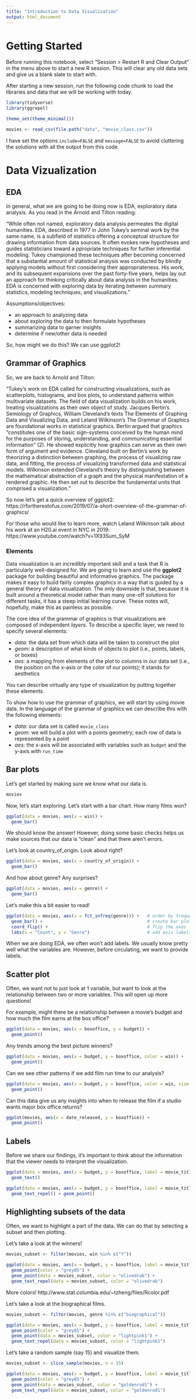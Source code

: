 ```yaml
---
title: "Introduction to Data Visualization"
output: html_document
---
```


# Getting Started

Before running this notebook, select "Session > Restart R and Clear Output" in
the menu above to start a new R session. This will clear any old data sets and
give us a blank slate to start with.

After starting a new session, run the following code chunk to load the
libraries and data that we will be working with today.

```r
library(tidyverse)
library(ggrepel)

theme_set(theme_minimal())

movies <- read_csv(file.path("data", "movie_class.csv"))
```

I have set the options `include=FALSE` and `message=FALSE` to avoid cluttering
the solutions with all the output from this code.

# Data Vizualization

## EDA
In general, what we are going to be doing now is EDA, exploratory data analysis.
As you read in the Arnold and Tilton reading:

"While often not named, exploratory data analysis permeates the digital humanities.
EDA, described in 1977 in John Tukey’s seminal work by the same name, is a
subfield of statistics offering a conceptual structure for drawing information
from data sources. It often evokes new hypotheses and guides statisticians toward a
ppropriate techniques for further inferential modeling. Tukey championed these
techniques after becoming concerned that a substantial amount of statistical
analysis was conducted by blindly applying models without first considering
their appropriateness. His work, and its subsequent expansions over the past
forty-five years, helps lay out an approach for thinking critically about data
analysis in the humanities. EDA is concerned with exploring data by iterating
between summary statistics, modeling techniques, and visualizations."

 Assumptions/objectives:

 - an approach to analyzing data
 - about exploring the data to then formulate hypotheses
 - summarizing data to garner insights
 - determine if new/other data is needed

 So, how might we do this? We can use ggplot2!


## Grammar of Graphics

So, we are back to Arnold and Tilton:

"Tukey’s work on EDA called for constructing visualizations, such as
scatterplots, histograms, and box plots, to understand patterns within
multivariate datasets. The field of data visualization builds on his work,
treating visualizations as their own object of study.
Jacques Bertin’s Semiology of Graphics, William Cleveland’s texts
The Elements of Graphing Data and Visualizing Data, and Leland Wilkinson’s
The Grammar of Graphics are foundational works in statistical graphics.
Bertin argued that graphics “constitutes one of the basic sign-systems conceived
by the human mind for the purposes of storing, understanding, and communicating
essential information” (2). He showed explicitly how graphics can serve as their
own form of argument and evidence. Cleveland built on Bertin’s work by
theorizing a distinction between graphing, the process of visualizing raw data,
and fitting, the process of visualizing transformed data and statistical models.
Wilkinson extended Cleveland’s theory by distinguishing between the mathematical
abstraction of a graph and the physical manifestation of a rendered graphic.
He then set out to describe the fundamental units that comprised a visualization."

So now let's get a quick overview of ggplot2:
https://rfortherestofus.com/2019/07/a-short-overview-of-the-grammar-of-graphics/

For those who would like to learn more, watch Leland Wilkinson talk about
his work at an H20.ai event in NYC in 2019: https://www.youtube.com/watch?v=1X93Sum_SyM

### Elements

Data visualization is an incredibly important skill and a task that R is
particularly well-designed for. We are going to learn and use the **ggplot2**
package for building beautiful and informative graphics. The package makes it
easy to build fairly complex graphics in a way that is guided by a general
theory of data visualization. The only downside is that, because it is built
around a theoretical model rather than many one-off solutions for different
tasks, it has a steep initial learning curve. These notes will, hopefully,
make this as painless as possible.

The core idea of the grammar of graphics is that visualizations are composed
of independent *layers*. To describe a specific layer, we need to specify
several elements:

- *data*: the data set from which data will be taken to construct the plot
- *geom*: a description of what kinds of objects to plot (i.e., points, labels,
or boxes)  
- *aes*: a mapping from elements of the plot to columns in our data set (i.e.,
the position on the x-axis or the color of our points); it stands for aesthetics

You can describe virtually any type of visualization by putting together these
elements.

To show how to use the grammar of graphics, we will start by using movie data. In the
language of the grammar of graphics we can describe this with the following
elements:

- *data*: our data set is called `movie_class`
- *geom*: we will build a plot with a points geometry; each row of data is
represented by a point
- *aes*: the x-axis will be associated with variables such as `budget` and the y-axis with
`run_time`

## Bar plots

Let's get started by making sure we know what our data is.

```r
movies
```

Now, let's start exploring. Let's start with a bar chart.
How many films won?

```r
ggplot(data = movies, aes(x = win)) +
  geom_bar()
```
We should know the answer! However, doing some basic checks helps us make sources
that our data is "clean" and that there aren't errors.

Let's look at country_of_origin. Look about right?

```r
ggplot(data = movies, aes(x = country_of_origin)) +
  geom_bar()
```

And how about genre? Any surprises?

```r
ggplot(data = movies, aes(x = genre)) +
  geom_bar()
```

Let's make this a bit easier to read!

```r
ggplot(data = movies, aes(x = fct_infreq(genre))) +   # order by frequency of genre
  geom_bar() +                                        # create bar plot
  coord_flip() +                                      # flip the axes
  labs(x = "Count", y = "Genre")                      # add axis labels
```

When we are doing EDA, we often won't add labels. We usually know pretty well
what the variables are. However, before circulating, we want to provide labels.

## Scatter plot

Often, we want not to just look at 1 variable, but want to look at the relationship
between two or more variables. This will open up more questions!

For example, might there be a relationship between a movie's budget and how much the
film earns at the box office?

```r
ggplot(data = movies, aes(x = boxoffice, y = budget)) +
  geom_point()
```

Any trends among the best picture winners?

```r
ggplot(data = movies, aes(x = budget, y = boxoffice, color = win)) +
  geom_point()
```

Can we see other patterns if we add film run time to our analysis?

```r
ggplot(data = movies, aes(x = budget, y = boxoffice, color = win, size = run_time)) +
  geom_point()
```

Can this data give us any insights into when to release the film if
a studio wants major box office returns?

```r
ggplot(movies, aes(x = date_released, y = boxoffice)) +
  geom_point()
```

## Labels

Before we share our findings, it's important to think about the information
that the viewer needs to interpret the visualization.

```r
ggplot(data = movies, aes(x = budget, y = boxoffice, label = movie_title)) +
  geom_text()
```

```r
ggplot(data = movies, aes(x = budget, y = boxoffice, label = movie_title)) +
  geom_text_repel() + geom_point()
```


## Highlighting subsets of the data

Often, we want to highlight a part of the data. We can do that by selecting a
subset and then plotting.

Let's take a look at the winners!

```r
movies_subset <- filter(movies, win %in% c("Y"))

ggplot(data = movies, aes(x = budget, y = boxoffice, label = movie_title)) +
  geom_point(color = "grey85") +
  geom_point(data = movies_subset, color = "olivedrab") +
  geom_text_repel(data = movies_subset, color = "olivedrab")
```

More colors! http://www.stat.columbia.edu/~tzheng/files/Rcolor.pdf


Let's take a look at the biographical films.


```r
movies_subset <- filter(movies, genre %in% c("biographical"))

ggplot(data = movies, aes(x = budget, y = boxoffice, label = movie_title)) +
  geom_point(color = "grey85") +
  geom_point(data = movies_subset, color = "lightpink1") +
  geom_text_repel(data = movies_subset, color = "lightpink1")
```


Let's take a random sample (say 15) and visualize them.

```r
movies_subset <- slice_sample(movies, n = 15)

ggplot(data = movies, aes(x = budget, y = boxoffice, label = movie_title)) +
  geom_point(color = "grey85") +
  geom_point(data = movies_subset, color = "goldenrod1") +
  geom_text_repel(data = movies_subset, color = "goldenrod1")
```

